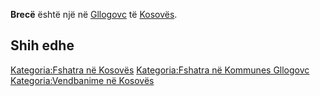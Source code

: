 {{Fshat në 
 | Emri                = Brecë
 | EmriAlt                = 
 | NAME_SHORT_FORM=      
 | NAME_GENERIC=      
 | NAME_SORT_NAME_RO=      BRECE
 | FULL_NAME_RO = Brecë
 | FULL_NAME_ND_RO=Brece
 | SORT_NAME_RG=BRECE
 | FULL_NAME_RG=Brecë
 | FULL_NAME_ND_RG=Brece
 | SRP_NAME_SHORT_FORM=      
 | SRP_NAME_GENERIC=      
 | SRP_NAME_SORT_NAME_RO=      
 | SRP_FULL_NAME_RO = 
 | SRP_FULL_NAME_ND_RO=
 | SRP_SORT_NAME_RG=
 | SRP_FULL_NAME_RG=
 | SRP_FULL_NAME_ND_RG=
 | Emri (Rasa dhanore) = 
 | Figura              = 
 | Shteti              = Kosovo
 | Komuna              = Gllogovc
 | Kodi postar         = 
 | Sipërfaqja          = 

 | Popullsia           = 

 | Regj. i popullsisë  = 
 | Dend. e popullsisë  = 
 | Faqja zyrtare       = 
 <!--- Koordinatat ----> 
 | Gjerësia            = 42.629444
 | Gjatësia            = 21.092222
 | Lartësia            = 
}}
'''Brecë''' është një [[]] në [[Gllogovc]] të [[Kosovës]].

<!-- == Gjeografia == -->
<!-- == Historia == -->
<!-- == Demografia == -->
== Shih edhe ==
{{Komuna Gllogovc}}
{{Kosovo-Administrata-Cung}}

[[Kategoria:Fshatra në Kosovës]]
[[Kategoria:Fshatra në Kommunes Gllogovc]]
[[Kategoria:Vendbanime në Kosovës]]